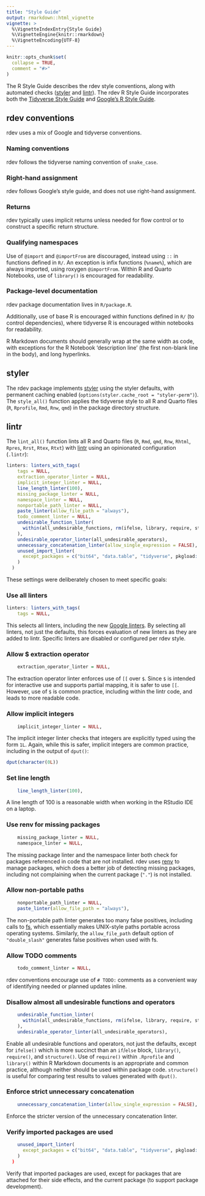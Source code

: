 ```yaml
---
title: "Style Guide"
output: rmarkdown::html_vignette
vignette: >
  %\VignetteIndexEntry{Style Guide}
  %\VignetteEngine{knitr::rmarkdown}
  %\VignetteEncoding{UTF-8}
---
```


```r
knitr::opts_chunk$set(
  collapse = TRUE,
  comment = "#>"
)
```

The R Style Guide describes the rdev style conventions, along with automated checks
([styler](https://styler.r-lib.org) and [lintr](https://lintr.r-lib.org)). The rdev R Style Guide
incorporates both the [Tidyverse Style Guide](https://style.tidyverse.org) and
[Google's R Style Guide](https://google.github.io/styleguide/Rguide.html).

## rdev conventions

rdev uses a mix of Google and tidyverse conventions.

### Naming conventions

rdev follows the tidyverse naming convention of `snake_case`.

### Right-hand assignment

rdev follows Google's style guide, and does not use right-hand assignment.

### Returns

rdev typically uses implicit returns unless needed for flow control or to construct a specific
return structure.

### Qualifying namespaces

Use of `@import` and `@importFrom` are discouraged, instead using `::` in functions defined in `R/`.
An exception is infix functions (`%name%`), which are always imported, using roxygen `@importFrom`.
Within R and Quarto Notebooks, use of `library()` is encouraged for readability.

### Package-level documentation

rdev package documentation lives in `R/package.R`.

Additionally, use of base R is encouraged within functions defined in `R/` (to control
dependencies), where tidyverse R is encouraged within notebooks for readability.

R Markdown documents should generally wrap at the same width as code, with exceptions for the R
Notebook 'description line' (the first non-blank line in the body), and long hyperlinks.

## styler

The rdev package implements [styler](https://styler.r-lib.org) using the styler defaults, with
permanent caching enabled (`options(styler.cache_root = "styler-perm")`). The `style_all()` function
applies the tidyverse style to all R and Quarto files (`R`, `Rprofile`, `Rmd`, `Rnw`, `qmd`) in the
package directory structure.

## lintr


The `lint_all()` function lints all R and Quarto files (`R`, `Rmd`, `qmd`, `Rnw`, `Rhtml`, `Rpres`,
`Rrst`, `Rtex`, `Rtxt`) with [lintr](https://lintr.r-lib.org) using an opinionated
configuration (`.lintr`):

```r
linters: linters_with_tags(
    tags = NULL,
    extraction_operator_linter = NULL,
    implicit_integer_linter = NULL,
    line_length_linter(100),
    missing_package_linter = NULL,
    namespace_linter = NULL,
    nonportable_path_linter = NULL,
    paste_linter(allow_file_path = "always"),
    todo_comment_linter = NULL,
    undesirable_function_linter(
      within(all_undesirable_functions, rm(ifelse, library, require, structure))
    ),
    undesirable_operator_linter(all_undesirable_operators),
    unnecessary_concatenation_linter(allow_single_expression = FALSE),
    unused_import_linter(
      except_packages = c("bit64", "data.table", "tidyverse", pkgload::pkg_name("."))
    )
  )
```

These settings were deliberately chosen to meet specific goals:

### Use all linters

```r
linters: linters_with_tags(
    tags = NULL,
```

This selects all linters, including the new
[Google linters](https://lintr.r-lib.org/news/index.html#google-linters-3-0-0). By selecting all
linters, not just the defaults, this forces evaluation of new linters as they are added to lintr.
Specific linters are disabled or configured per rdev style.

### Allow $ extraction operator

```r
    extraction_operator_linter = NULL,
```

The extraction operator linter enforces use of `[[` over `$`. Since `$` is intended for interactive
use and supports partial mapping, it is safer to use `[[`. However, use of `$` is common practice,
including within the lintr code, and leads to more readable code.

### Allow implicit integers

```r
    implicit_integer_linter = NULL,
```

The implicit integer linter checks that integers are explicitly typed using the form `1L`. Again,
while this is safer, implicit integers are common practice, including in the output of `dput()`:

```r
dput(character(0L))
```

### Set line length

```r
    line_length_linter(100),
```

A line length of 100 is a reasonable width when working in the RStudio IDE on a laptop.

### Use renv for missing packages

```r
    missing_package_linter = NULL,
    namespace_linter = NULL,
```

The missing package linter and the namespace linter both check for packages referenced in code that
are not installed. rdev uses [renv](https://rstudio.github.io/renv/) to manage packages, which does
a better job of detecting missing packages, including not complaining when the current package
(`"."`) is not installed.

### Allow non-portable paths

```r
    nonportable_path_linter = NULL,
    paste_linter(allow_file_path = "always"),
```

The non-portable path linter generates too many false positives, including calls to
[fs](https://fs.r-lib.org), which essentially makes UNIX-style paths portable across operating
systems. Similarly, the `allow_file_path` default option of `"double_slash"` generates false
positives when used with fs.

### Allow TODO comments

```r
    todo_comment_linter = NULL,
```

rdev conventions encourage use of `# TODO:` comments as a convenient way of identifying needed or
planned updates inline.

### Disallow almost all undesirable functions and operators

```r
    undesirable_function_linter(
      within(all_undesirable_functions, rm(ifelse, library, require, structure))
    ),
    undesirable_operator_linter(all_undesirable_operators),
```

Enable all undesirable functions and operators, not just the defaults, except for `ifelse()` which
is more succinct than an `if`/`else` block, `library()`, `require()`, and `structure()`. Use of
`require()` within `.Rprofile` and `library()` within R Markdown documents is an appropriate and
common practice, although neither should be used within package code. `structure()` is useful for
comparing test results to values generated with `dput()`.

### Enforce strict unnecessary concatenation

```r
    unnecessary_concatenation_linter(allow_single_expression = FALSE),
```

Enforce the stricter version of the unnecessary concatenation linter.

### Verify imported packages are used

```r
    unused_import_linter(
      except_packages = c("bit64", "data.table", "tidyverse", pkgload::pkg_name("."))
    )
  )
```

Verify that imported packages are used, except for packages that are attached for their side
effects, and the current package (to support package development).
